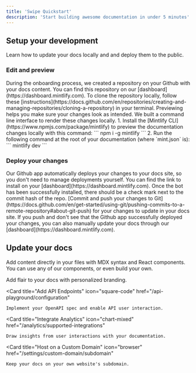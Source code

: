 ```yaml
---
title: 'Swipe Quickstart'
description: 'Start building awesome documentation in under 5 minutes'
---
```


## Setup your development

Learn how to update your docs locally and and deploy them to the public.

### Edit and preview

<AccordionGroup>
    <Accordion icon="github" title="Clone your docs locally">
        During the onboarding process, we created a repository on your Github
        with your docs content. You can find this repository on our
        [dashboard](https://dashboard.mintlify.com). To clone the repository
        locally, follow these
        [instructions](https://docs.github.com/en/repositories/creating-and-managing-repositories/cloning-a-repository)
        in your terminal.
    </Accordion>
    <Accordion icon="rectangle-terminal" title="Preview changes">
        Previewing helps you make sure your changes look as intended. We built a
        command line interface to render these changes locally. 1. Install the
        [Mintlify CLI](https://www.npmjs.com/package/mintlify) to preview the
        documentation changes locally with this command: ``` npm i -g mintlify
        ``` 2. Run the following command at the root of your documentation
        (where `mint.json` is): ``` mintlify dev ```
    </Accordion>
</AccordionGroup>

### Deploy your changes

<AccordionGroup>

<Accordion icon="message-bot" title="Install our Github app">
    Our Github app automatically deploys your changes to your docs site, so you
    don't need to manage deployments yourself. You can find the link to install
    on your [dashboard](https://dashboard.mintlify.com). Once the bot has been
    successfully installed, there should be a check mark next to the commit hash
    of the repo.
</Accordion>
<Accordion icon="rocket" title="Push your changes">
    [Commit and push your changes to
    Git](https://docs.github.com/en/get-started/using-git/pushing-commits-to-a-remote-repository#about-git-push)
    for your changes to update in your docs site. If you push and don't see that
    the Github app successfully deployed your changes, you can also manually
    update your docs through our [dashboard](https://dashboard.mintlify.com).
</Accordion>

</AccordionGroup>

## Update your docs

Add content directly in your files with MDX syntax and React components. You can use any of our components, or even build your own.

<CardGroup>

<Card title="Style Your Docs" icon="paintbrush" href="/settings/global">
    Add flair to your docs with personalized branding.
</Card>

<Card
    title="Add API Endpoints"
    icon="square-code"
    href="/api-playground/configuration"
>
    Implement your OpenAPI spec and enable API user interaction.
</Card>

<Card
    title="Integrate Analytics"
    icon="chart-mixed"
    href="/analytics/supported-integrations"
>
    Draw insights from user interactions with your documentation.
</Card>

<Card
    title="Host on a Custom Domain"
    icon="browser"
    href="/settings/custom-domain/subdomain"
>
    Keep your docs on your own website's subdomain.
</Card>

</CardGroup>
